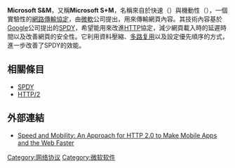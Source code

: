 '''Microsoft S&M'''，又稱'''Microsoft S+M'''，名稱來自於快速（{{lang|en|Speed}}）與機動性（{{lang|en|Mobility}}），一個實驗性的[[網路傳輸協定|網路傳輸協定]]，由[[微軟|微軟]]公司提出，用來傳輸網頁內容。其技術內容基於[[Google|Google]]公司提出的[[SPDY|SPDY]]，希望能用來改進[[HTTP|HTTP]]協定，減少網頁載入時的延遲時間以及改善網頁的安全性。它利用資料壓縮、[[多路复用|多路复用]]以及設定優先順序的方式，進一步改善了SPDY的效能。

==相關條目==
* [[SPDY|SPDY]]
* [[HTTP/2|HTTP/2]]

== 外部連結 ==
* [https://blogs.msdn.microsoft.com/interoperability/2012/03/25/speed-and-mobility-an-approach-for-http-2-0-to-make-mobile-apps-and-the-web-faster/ Speed and Mobility: An Approach for HTTP 2.0 to Make Mobile Apps and the Web Faster] {{Wayback|url=https://blogs.msdn.microsoft.com/interoperability/2012/03/25/speed-and-mobility-an-approach-for-http-2-0-to-make-mobile-apps-and-the-web-faster/ |date=20190504174354 }} {{en}}

[[Category:网络协议|Category:网络协议]]
[[Category:微软软件|Category:微软软件]]